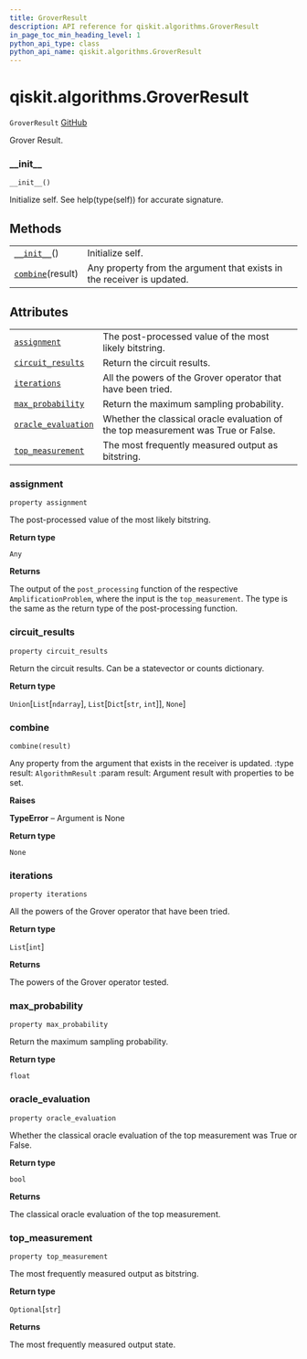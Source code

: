 ```yaml
---
title: GroverResult
description: API reference for qiskit.algorithms.GroverResult
in_page_toc_min_heading_level: 1
python_api_type: class
python_api_name: qiskit.algorithms.GroverResult
---
```


# qiskit.algorithms.GroverResult

<span id="qiskit.algorithms.GroverResult" />

`GroverResult` [GitHub](https://github.com/qiskit/qiskit/tree/stable/0.17/qiskit/algorithms/amplitude_amplifiers/grover.py "view source code")

Grover Result.

### \_\_init\_\_

<span id="qiskit.algorithms.GroverResult.__init__" />

`__init__()`

Initialize self. See help(type(self)) for accurate signature.

## Methods

|                                                                                                       |                                                                        |
| ----------------------------------------------------------------------------------------------------- | ---------------------------------------------------------------------- |
| [`__init__`](#qiskit.algorithms.GroverResult.__init__ "qiskit.algorithms.GroverResult.__init__")()    | Initialize self.                                                       |
| [`combine`](#qiskit.algorithms.GroverResult.combine "qiskit.algorithms.GroverResult.combine")(result) | Any property from the argument that exists in the receiver is updated. |

## Attributes

|                                                                                                                             |                                                                                   |
| --------------------------------------------------------------------------------------------------------------------------- | --------------------------------------------------------------------------------- |
| [`assignment`](#qiskit.algorithms.GroverResult.assignment "qiskit.algorithms.GroverResult.assignment")                      | The post-processed value of the most likely bitstring.                            |
| [`circuit_results`](#qiskit.algorithms.GroverResult.circuit_results "qiskit.algorithms.GroverResult.circuit_results")       | Return the circuit results.                                                       |
| [`iterations`](#qiskit.algorithms.GroverResult.iterations "qiskit.algorithms.GroverResult.iterations")                      | All the powers of the Grover operator that have been tried.                       |
| [`max_probability`](#qiskit.algorithms.GroverResult.max_probability "qiskit.algorithms.GroverResult.max_probability")       | Return the maximum sampling probability.                                          |
| [`oracle_evaluation`](#qiskit.algorithms.GroverResult.oracle_evaluation "qiskit.algorithms.GroverResult.oracle_evaluation") | Whether the classical oracle evaluation of the top measurement was True or False. |
| [`top_measurement`](#qiskit.algorithms.GroverResult.top_measurement "qiskit.algorithms.GroverResult.top_measurement")       | The most frequently measured output as bitstring.                                 |

### assignment

<span id="qiskit.algorithms.GroverResult.assignment" />

`property assignment`

The post-processed value of the most likely bitstring.

**Return type**

`Any`

**Returns**

The output of the `post_processing` function of the respective `AmplificationProblem`, where the input is the `top_measurement`. The type is the same as the return type of the post-processing function.

### circuit\_results

<span id="qiskit.algorithms.GroverResult.circuit_results" />

`property circuit_results`

Return the circuit results. Can be a statevector or counts dictionary.

**Return type**

`Union`\[`List`\[`ndarray`], `List`\[`Dict`\[`str`, `int`]], `None`]

### combine

<span id="qiskit.algorithms.GroverResult.combine" />

`combine(result)`

Any property from the argument that exists in the receiver is updated. :type result: `AlgorithmResult` :param result: Argument result with properties to be set.

**Raises**

**TypeError** – Argument is None

**Return type**

`None`

### iterations

<span id="qiskit.algorithms.GroverResult.iterations" />

`property iterations`

All the powers of the Grover operator that have been tried.

**Return type**

`List`\[`int`]

**Returns**

The powers of the Grover operator tested.

### max\_probability

<span id="qiskit.algorithms.GroverResult.max_probability" />

`property max_probability`

Return the maximum sampling probability.

**Return type**

`float`

### oracle\_evaluation

<span id="qiskit.algorithms.GroverResult.oracle_evaluation" />

`property oracle_evaluation`

Whether the classical oracle evaluation of the top measurement was True or False.

**Return type**

`bool`

**Returns**

The classical oracle evaluation of the top measurement.

### top\_measurement

<span id="qiskit.algorithms.GroverResult.top_measurement" />

`property top_measurement`

The most frequently measured output as bitstring.

**Return type**

`Optional`\[`str`]

**Returns**

The most frequently measured output state.

